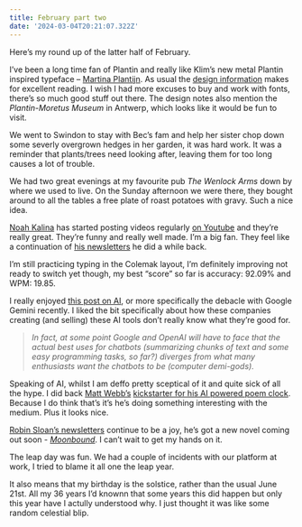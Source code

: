 ```yaml
---
title: February part two
date: '2024-03-04T20:21:07.322Z'
---
```


Here’s my round up of the latter half of February.

I’ve been a long time fan of Plantin and really like Klim’s new metal Plantin inspired typeface – [Martina Plantijn](https://klim.co.nz/retail-fonts/martina-plantijn/). As usual the [design information](https://klim.co.nz/blog/martina-plantijn-design-information/) makes for excellent reading. I wish I had more excuses to buy and work with fonts, there’s so much good stuff out there. The design notes also mention the _Plantin-Moretus Museum_ in Antwerp, which looks like it would be fun to visit.

We went to Swindon to stay with Bec’s fam and help her sister chop down some severly overgrown hedges in her garden, it was hard work. It was a reminder that plants/trees need looking after, leaving them for too long causes a lot of trouble.

We had two great evenings at my favourite pub _The Wenlock Arms_ down by where we used to live. On the Sunday afternoon we were there, they bought around to all the tables a free plate of roast potatoes with gravy. Such a nice idea.

[Noah Kalina](https://noahkalina.com/) has started posting videos regularly [on Youtube](https://www.youtube.com/@NoahKalina) and they’re really great. They’re funny and really well made. I’m a big fan. They feel like a continuation of [his newsletters](https://noahkalina.com/newsletter) he did a while back.

I’m still practicing typing in the Colemak layout, I’m definitely improving not ready to switch yet though, my best “score” so far is accuracy: 92.09% and WPM: 19.85.

I really enjoyed [this post on AI](https://maxread.substack.com/p/google-made-an-ai-so-woke-it-drove?publication_id=392873&post_id=142086962&isFreemail=true&r=s7z5&triedRedirect=true), or more specifically the debacle with Google Gemini recently. I liked the bit specifically about how these companies creating (and selling) these AI tools don’t really know what they’re good for.

> _In fact, at some point Google and OpenAI will have to face that the actual best uses for chatbots (summarizing chunks of text and some easy programming tasks, so far?) diverges from what many enthusiasts want the chatbots to be (computer demi-gods)._

Speaking of AI, whilst I am deffo pretty sceptical of it and quite sick of all the hype. I did back [Matt Webb’s](https://interconnected.org/) [kickstarter for his AI powered poem clock](https://www.kickstarter.com/projects/genmon/poem-1-the-ai-poetry-clock). Because I do think that’s it’s he’s doing something interesting with the medium. Plus it looks nice.

[Robin Sloan’s newsletters](https://www.robinsloan.com/newsletters/leverage/) continue to be a joy, he’s got a new novel coming out soon - [_Moonbound_](https://www.robinsloan.com/moonbound/). I can’t wait to get my hands on it.

The leap day was fun. We had a couple of incidents with our platform at work, I tried to blame it all one the leap year.

It also means that my birthday is the solstice, rather than the usual June 21st. All my 36 years I’d knownn that some years this did happen but only this year have I actully understood why. I just thought it was like some random celestial blip.
